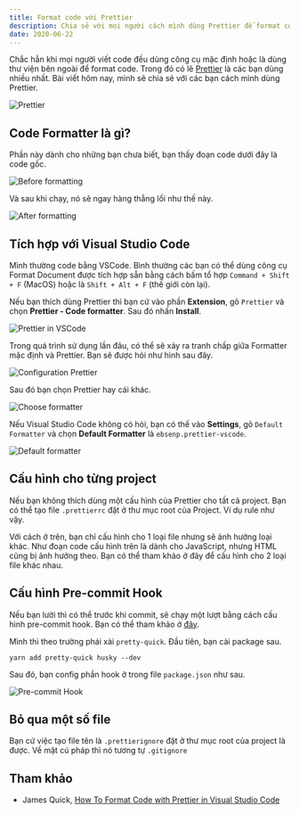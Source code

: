 ```yaml
---
title: Format code với Prettier
description: Chia sẻ với mọi người cách mình dùng Prettier để format code.
date: 2020-06-22
---
```


Chắc hẳn khi mọi người viết code đều dùng công cụ mặc định hoặc là dùng thư viện bên ngoài để format code. Trong đó có lẽ [Prettier](https://prettier.io) là các bạn dùng nhiều nhất. Bài viết hôm nay, mình sẽ chia sẻ với các bạn cách mình dùng Prettier.

![Prettier](/assets/tutorials/format-code-voi-prettier/prettier.png)

## Code Formatter là gì?

Phần này dành cho những bạn chưa biết, bạn thấy đoạn code dưới đây là code gốc.

![Before formatting](/assets/tutorials/format-code-voi-prettier/code-before.png)

Và sau khi chạy, nó sẽ ngay hàng thẳng lối như thế này.

![After formatting](/assets/tutorials/format-code-voi-prettier/code-after.png)

## Tích hợp với Visual Studio Code

Mình thường code bằng VSCode. Bình thường các bạn có thể dùng công cụ Format Document được tích hợp sẵn bằng cách bấm tổ hợp `Command + Shift + F` (MacOS) hoặc là `Shift + Alt + F` (thế giới còn lại).

Nếu bạn thích dùng Prettier thì bạn cứ vào phần **Extension**, gõ `Prettier` và chọn **Prettier - Code formatter**. Sau đó nhấn **Install**.

![Prettier in VSCode](/assets/tutorials/format-code-voi-prettier/vsc-prettier.png)

Trong quá trình sử dụng lần đâu, có thể sẽ xảy ra tranh chấp giữa Formatter mặc định và Prettier. Bạn sẽ được hỏi như hình sau đây.

![Configuration Prettier](/assets/tutorials/format-code-voi-prettier/vsc-config-formatter.png)

Sau đó bạn chọn Prettier hay cái khác.

![Choose formatter](/assets/tutorials/format-code-voi-prettier/vsc-choose-formatter.png)

Nếu Visual Studio Code không có hỏi, bạn có thể vào **Settings**, gõ `Default Formatter` và chọn **Default Formatter** là `ebsenp.prettier-vscode`.

![Default formatter](/assets/tutorials/format-code-voi-prettier/vsc-default-formatter.png)

## Cấu hình cho từng project

Nếu bạn không thích dùng một cấu hình của Prettier cho tất cả project. Bạn có thể tạo file `.prettierrc` đặt ở thư mục root của Project. Ví dụ rule như vậy.

Với cách ở trên, bạn chỉ cấu hình cho 1 loại file nhưng sẽ ảnh hưởng loại khác. Như đoạn code cấu hình trên là dành cho JavaScript, nhưng HTML cũng bị ảnh hưởng theo. Bạn có thể tham khảo ở đây để cấu hình cho 2 loại file khác nhau.

## Cấu hình Pre-commit Hook

Nếu bạn lười thì có thể trước khi commit, sẽ chạy một lượt bằng cách cấu hình pre-commit hook. Bạn có thể tham khảo ở [đây](https://prettier.io/docs/en/precommit.html).

Mình thì theo trường phái xài `pretty-quick`. Đầu tiên, bạn cài package sau.

`yarn add pretty-quick husky --dev`

Sau đó, bạn config phần hook ở trong file `package.json` như sau.

![Pre-commit Hook](/assets/tutorials/format-code-voi-prettier/pre-commit-hook.png)

## Bỏ qua một số file

Bạn cứ việc tạo file tên là `.prettierignore` đặt ở thư mục root của project là được. Về mặt cú pháp thì nó tương tự `.gitignore`

## Tham khảo

- James Quick, [How To Format Code with Prettier in Visual Studio Code](https://www.digitalocean.com/community/tutorials/how-to-format-code-with-prettier-in-visual-studio-code#:~:text=To%20open%20the%20command%20palette,and%20then%20choose%20Format%20Document.&text=Then%20choose%20Prettier%20%2D%20Code%20Formatter.)
